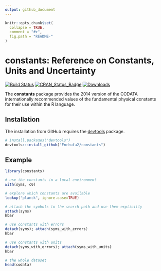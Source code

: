 ```yaml
---
output: github_document
---
```


<!-- README.md is generated from README.Rmd. Please edit that file -->

```r
knitr::opts_chunk$set(
  collapse = TRUE,
  comment = "#>",
  fig.path = "README-"
)
```

# constants: Reference on Constants, Units and Uncertainty

[![Build Status](https://travis-ci.org/Enchufa2/constants.svg?branch=master)](https://travis-ci.org/Enchufa2/constants)
[![CRAN\_Status\_Badge](http://www.r-pkg.org/badges/version/constants)](https://cran.r-project.org/package=constants)
[![Downloads](http://cranlogs.r-pkg.org/badges/constants)](https://cran.r-project.org/package=constants)

The **constants** package provides the 2014 version of the CODATA internationally recommended values of the fundamental physical constants for their use within the R language.

## Installation

The installation from GitHub requires the [devtools](https://github.com/hadley/devtools) package.

```r
# install.packages("devtools")
devtools::install_github("Enchufa2/constants")
```

## Example

```r
library(constants)

# use the constants in a local environment
with(syms, c0)

# explore which constants are available
lookup("planck", ignore.case=TRUE)

# attach the symbols to the search path and use them explicitly
attach(syms)
hbar

# use constants with errors
detach(syms); attach(syms_with_errors)
hbar

# use constants with units
detach(syms_with_errors); attach(syms_with_units)
hbar

# the whole dataset
head(codata)
```
